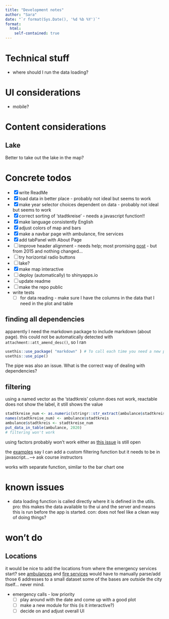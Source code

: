 ```yaml
---
title: "Development notes"
author: "Sara"
date: "`r format(Sys.Date(), '%d %b %Y')`"
format: 
  html:
    self-contained: true
---
```


# Technical stuff

- where should I run the data loading?

# UI considerations

- mobile? 


# Content considerations

## Lake

Better to take out the lake in the map?

# Concrete todos

- [x] write ReadMe
- [x] load data in better place - probably not ideal but seems to work
- [x] make year selector choices dependent on data - probably not ideal but seems to work
- [x] correct sorting of 'stadtkreise' - needs a javascript function!!
- [x] make language consistently English
- [x] adjust colors of map and bars
- [x] make a navbar page with ambulance, fire services
- [x] add tabPanel with About Page
- [ ] improve header alignment - needs help; most promising [post](https://groups.google.com/g/shiny-discuss/c/DVF2YQeYfiE) - but from 2015 and nothing changed...
- [ ] try horizontal radio buttons
- [ ] lake?
- [x] make map interactive
- [ ] deploy (automatically) to shinyapps.io
- [ ] update readme
- [ ] make the repo public
- write tests
  - [ ] for data reading - make sure I have the columns in the data that I need in the plot and table

  
## finding all dependencies
apparently I need the markdown package to include markdown (about page). this could not be automatically detected with `attachment::att_amend_desc()`, so I ran

```r
usethis::use_package( "markdown" ) # To call each time you need a new package
usethis::use_pipe()
```

The pipe was also an issue. What is the correct way of dealing with dependencies?
  
## filtering

using a named vector as the 'stadtkreis' column does not work, reactable does not show the label, it still shows the value
```r
stadtkreise_num <- as.numeric(stringr::str_extract(ambulance$stadtkreis, "[:digit:]+"))
names(stadtkreise_num) <- ambulance$stadtkreis
ambulance$stadtkreis <- stadtkreise_num
put_data_in_table(ambulance, 2020)
# filtering won't work
```

using factors probably won't work either as [this issue](https://github.com/glin/reactable/issues/202) is still open

the [examples](https://glin.github.io/reactable/articles/custom-filtering.html#regular-expression-pattern-filtering) say I can add a custom filtering function but it needs to be in javascript...--> ask course instructors

works with separate function, similar to the bar chart one

# known issues

- data loading function is called directly where it is defined in the utils. pro: this makes the data available to the ui and the server and means this is run before the app is started. con: does not feel like a clean way of doing things?

# won't do

## Locations

it would be nice to add the locations from where the emergency services start?
see [ambulances](https://www.stadt-zuerich.ch/pd/de/index/schutz_u_rettung_zuerich/sanitaet/so_arbeiten_wir/rettungsdienstwachen.html) and [fire services](https://www.stadt-zuerich.ch/pd/de/index/schutz_u_rettung_zuerich/feuerwehr/wir_ueber_uns/einsatzgebiet.html)
would have to manually parse/add those 6 addresses to a small dataset
some of the bases are outside the city itself... never mind.

- emergency calls - low priority
  - [ ] play around with the date and come up with a good plot
  - [ ] make a new module for this (is it interactive?)
  - [ ] decide on and adjust overall UI

